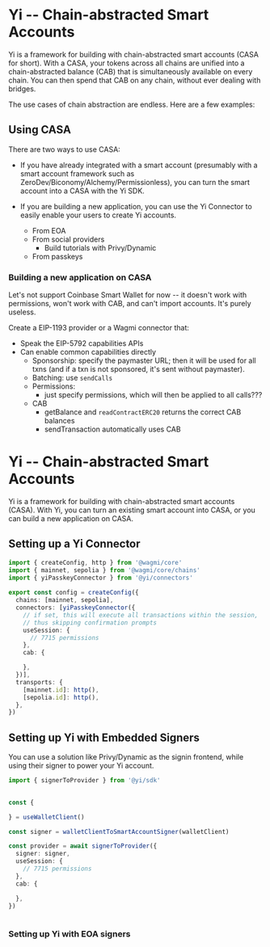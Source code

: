 # Yi -- Chain-abstracted Smart Accounts

Yi is a framework for building with chain-abstracted smart accounts (CASA for short).  With a CASA, your tokens across all chains are unified into a chain-abstracted balance (CAB) that is simultaneously available on every chain.  You can then spend that CAB on any chain, without ever dealing with bridges.

The use cases of chain abstraction are endless.  Here are a few examples:

## Using CASA

There are two ways to use CASA:

- If you have already integrated with a smart account (presumably with a smart account framework such as ZeroDev/Biconomy/Alchemy/Permissionless), you can turn the smart account into a CASA with the Yi SDK.

- If you are building a new application, you can use the Yi Connector to easily enable your users to create Yi accounts.

  - From EOA
  - From social providers
    - Build tutorials with Privy/Dynamic
  - From passkeys


### Building a new application on CASA

Let's not support Coinbase Smart Wallet for now -- it doesn't work with permissions, won't work with CAB, and can't import accounts.  It's purely useless.

Create a EIP-1193 provider or a Wagmi connector that:

- Speak the EIP-5792 capabilities APIs
- Can enable common capabilities directly
  - Sponsorship: specify the paymaster URL; then it will be used for all txns (and if a txn is not sponsored, it's sent without paymaster).
  - Batching: use `sendCalls`
  - Permissions:
    - just specify permissions, which will then be applied to all calls???
  - CAB
    - getBalance and `readContractERC20` returns the correct CAB balances
    - sendTransaction automatically uses CAB

# Yi -- Chain-abstracted Smart Accounts

Yi is a framework for building with chain-abstracted smart accounts (CASA).  With Yi, you can turn an existing smart account into CASA, or you can build a new application on CASA.

## Setting up a Yi Connector

```ts
import { createConfig, http } from '@wagmi/core'
import { mainnet, sepolia } from '@wagmi/core/chains'
import { yiPasskeyConnector } from '@yi/connectors'
 
export const config = createConfig({
  chains: [mainnet, sepolia],
  connectors: [yiPasskeyConnector({
    // if set, this will execute all transactions within the session,
    // thus skipping confirmation prompts
    useSession: {
      // 7715 permissions
    },
    cab: {

    },
  })],
  transports: {
    [mainnet.id]: http(),
    [sepolia.id]: http(),
  },
})
```

## Setting up Yi with Embedded Signers

You can use a solution like Privy/Dynamic as the signin frontend, while using their signer to power your Yi account.

```ts
import { signerToProvider } from '@yi/sdk'
 

const {

} = useWalletClient()

const signer = walletClientToSmartAccountSigner(walletClient)

const provider = await signerToProvider({
  signer: signer,
  useSession: {
    // 7715 permissions
  },
  cab: {

  },
})
 
```

### Setting up Yi with EOA signers